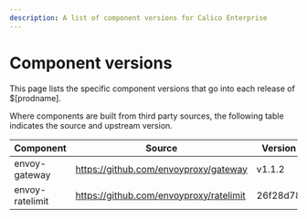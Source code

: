 ```yaml
---
description: A list of component versions for Calico Enterprise
---
```



# Component versions

This page lists the specific component versions that go into each release of $[prodname].

<ComponentVersions />

Where components are built from third party sources, the following table indicates the source and upstream version.

| Component       | Source                                  | Version  |
| --------------- | --------------------------------------- | -------- |
| envoy-gateway   | https://github.com/envoyproxy/gateway   | v1.1.2   |
| envoy-ratelimit | https://github.com/envoyproxy/ratelimit | 26f28d78 |
